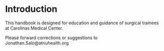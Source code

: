# Introduction {.unnumbered}

This handbook is designed for education and guidance of surgical trainees at Carolinas Medical Center.

Please forward corrections or suggestions to Jonathan.Salo\@atriuhealth.org
